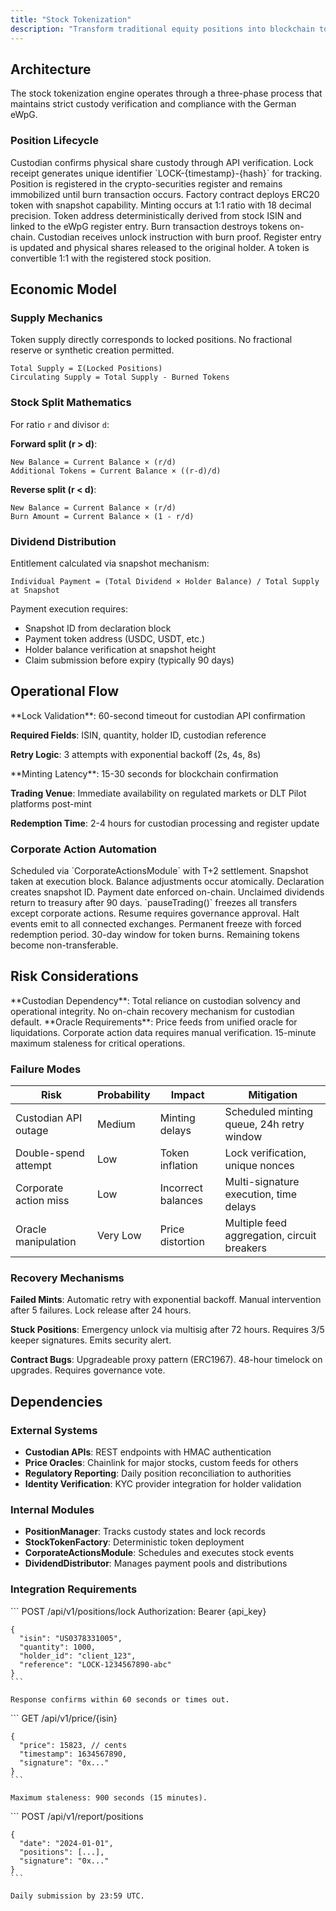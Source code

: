 ```yaml
---
title: "Stock Tokenization"
description: "Transform traditional equity positions into blockchain tokens with 1:1 backing"
---
```


## Architecture

The stock tokenization engine operates through a three-phase process that maintains strict custody verification and compliance with the German eWpG.

### Position Lifecycle

<Steps>
  <Step title="Position Locking">
    Custodian confirms physical share custody through API verification. Lock receipt generates unique identifier `LOCK-{timestamp}-{hash}` for tracking. Position is registered in the crypto-securities register and remains immobilized until burn transaction occurs.
  </Step>
  
  <Step title="Token Minting">
    Factory contract deploys ERC20 token with snapshot capability. Minting occurs at 1:1 ratio with 18 decimal precision. Token address deterministically derived from stock ISIN and linked to the eWpG register entry.
  </Step>
  
  <Step title="Position Unlocking">
    Burn transaction destroys tokens on-chain. Custodian receives unlock instruction with burn proof. Register entry is updated and physical shares released to the original holder. A token is convertible 1:1 with the registered stock position.
  </Step>
</Steps>


## Economic Model

### Supply Mechanics

Token supply directly corresponds to locked positions. No fractional reserve or synthetic creation permitted.

```
Total Supply = Σ(Locked Positions)
Circulating Supply = Total Supply - Burned Tokens
```

### Stock Split Mathematics

For ratio `r` and divisor `d`:

**Forward split (r > d)**: 
```
New Balance = Current Balance × (r/d)
Additional Tokens = Current Balance × ((r-d)/d)
```

**Reverse split (r < d)**:
```
New Balance = Current Balance × (r/d)
Burn Amount = Current Balance × (1 - r/d)
```

### Dividend Distribution

Entitlement calculated via snapshot mechanism:

```
Individual Payment = (Total Dividend × Holder Balance) / Total Supply at Snapshot
```

Payment execution requires:
- Snapshot ID from declaration block
- Payment token address (USDC, USDT, etc.)
- Holder balance verification at snapshot height
- Claim submission before expiry (typically 90 days)

## Operational Flow

<Card title="Custody Verification" icon="lock">
  **Lock Validation**: 60-second timeout for custodian API confirmation
  
  **Required Fields**: ISIN, quantity, holder ID, custodian reference
  
  **Retry Logic**: 3 attempts with exponential backoff (2s, 4s, 8s)
</Card>

<Card title="Token Lifecycle" icon="coins">
  **Minting Latency**: 15-30 seconds for blockchain confirmation
  
  **Trading Venue**: Immediate availability on regulated markets or DLT Pilot platforms post-mint
  
  **Redemption Time**: 2-4 hours for custodian processing and register update
</Card>


### Corporate Action Automation

<AccordionGroup>
  <Accordion title="Stock Splits">
    Scheduled via `CorporateActionsModule` with T+2 settlement. Snapshot taken at execution block. Balance adjustments occur atomically.
  </Accordion>
  
  <Accordion title="Dividend Payments">
    Declaration creates snapshot ID. Payment date enforced on-chain. Unclaimed dividends return to treasury after 90 days.
  </Accordion>
  
  <Accordion title="Trading Halts">
    `pauseTrading()` freezes all transfers except corporate actions. Resume requires governance approval. Halt events emit to all connected exchanges.
  </Accordion>
  
  <Accordion title="Delistings">
    Permanent freeze with forced redemption period. 30-day window for token burns. Remaining tokens become non-transferable.
  </Accordion>
</AccordionGroup>

## Risk Considerations

<Warning>
  **Custodian Dependency**: Total reliance on custodian solvency and operational integrity. No on-chain recovery mechanism for custodian default.
</Warning>

<Note>
  **Oracle Requirements**: Price feeds from unified oracle for liquidations. Corporate action data requires manual verification. 15-minute maximum staleness for critical operations.
</Note>

### Failure Modes

| Risk | Probability | Impact | Mitigation |
|------|------------|---------|------------|
| Custodian API outage | Medium | Minting delays | Scheduled minting queue, 24h retry window |
| Double-spend attempt | Low | Token inflation | Lock verification, unique nonces |
| Corporate action miss | Low | Incorrect balances | Multi-signature execution, time delays |
| Oracle manipulation | Very Low | Price distortion | Multiple feed aggregation, circuit breakers |

### Recovery Mechanisms

**Failed Mints**: Automatic retry with exponential backoff. Manual intervention after 5 failures. Lock release after 24 hours.

**Stuck Positions**: Emergency unlock via multisig after 72 hours. Requires 3/5 keeper signatures. Emits security alert.

**Contract Bugs**: Upgradeable proxy pattern (ERC1967). 48-hour timelock on upgrades. Requires governance vote.

## Dependencies

### External Systems
- **Custodian APIs**: REST endpoints with HMAC authentication
- **Price Oracles**: Chainlink for major stocks, custom feeds for others
- **Regulatory Reporting**: Daily position reconciliation to authorities
- **Identity Verification**: KYC provider integration for holder validation

### Internal Modules
- **PositionManager**: Tracks custody states and lock records
- **StockTokenFactory**: Deterministic token deployment
- **CorporateActionsModule**: Schedules and executes stock events
- **DividendDistributor**: Manages payment pools and distributions

### Integration Requirements

<Tabs>
  <Tab title="Custodian">
    ```
    POST /api/v1/positions/lock
    Authorization: Bearer {api_key}
    
    {
      "isin": "US0378331005",
      "quantity": 1000,
      "holder_id": "client_123",
      "reference": "LOCK-1234567890-abc"
    }
    ```
    
    Response confirms within 60 seconds or times out.
  </Tab>
  
  <Tab title="Oracle">
    ```
    GET /api/v1/price/{isin}
    
    {
      "price": 15823, // cents
      "timestamp": 1634567890,
      "signature": "0x..."
    }
    ```
    
    Maximum staleness: 900 seconds (15 minutes).
  </Tab>
  
  <Tab title="Regulatory">
    ```
    POST /api/v1/report/positions
    
    {
      "date": "2024-01-01",
      "positions": [...],
      "signature": "0x..."
    }
    ```
    
    Daily submission by 23:59 UTC.
  </Tab>
</Tabs>

